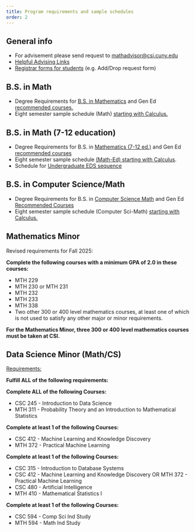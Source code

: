 ```yaml
---
title: Program requirements and sample schedules
order: 2
---
```


## General info

- For advisement please send request to [mathadvisor@csi.cuny.edu](mailto:mathadvisor@csi.cuny.edu)
- [Helpful Advising Links](00-Advising links.pdf)
- [Registrar forms for students](https://www.csi.cuny.edu/students/registrar/forms-records-update) (e.g. Add/Drop request form)

## B.S. in Math

-   Degree Requirements for
    [B.S. in Mathematics](Degree_Req_BS_in_Math_Fall2024.pdf)
    and Gen Ed [recommended courses.](Math_GenEd.pdf)
-   Eight semester sample schedule (Math)
    [starting with Calculus.](MathematicsBS_DegreeMap.pdf)

## B.S. in Math (7-12 education)

-   Degree Requirements for B.S. in
    [Mathematics (7-12 ed.)](Degree_Req_BS_in_MathEd_Fall2024.pdf)
    and Gen Ed [recommended courses](MathEd_GenEd.pdf)
-   Eight semester sample schedule
    [(Math-Ed) starting with Calculus](Mathematics7-12BS_DegreeMap.pdf).
-   Schedule for [Undergraduate EDS sequence](UG_Sec_Program_MthED_NOT_TEACHER_ACADEMY_EDS_sequence.pdf)

## B.S. in Computer Science/Math

-   Degree Requirements for B.S. in
    [Computer Science Math](degree_Req_BS_in_CS_Math_Fall2024.pdf)
    and Gen Ed [Recommended Courses](MthCSC_GenEd_Veronica.pdf)
-   Eight semester sample schedule (Computer Sci-Math)
    [starting with Calculus.](ComputerScienceMathematicsBS_DegreeMap.pdf)

## Mathematics Minor

Revised requirements for Fall 2025:

**Complete the following courses with a minimum GPA of 2.0 in these courses:**

* MTH 229
* MTH 230 or MTH 231
* MTH 232
* MTH 233
* MTH 338
* Two other 300 or 400 level mathematics courses, at least one of which is not used to satisfy any other major or minor requirements.

**For the Mathematics Minor, three 300 or 400 level mathematics courses must be taken at CSI.**

## Data Science Minor (Math/CS)

[Requirements:](https://csi-undergraduate.catalog.cuny.edu/programs/DATASC-MIN)

**Fulfill ALL of the following requirements:**

**Complete ALL of the following Courses:**

* CSC 245 - Introduction to Data Science
* MTH 311 - Probability Theory and an Introduction to Mathematical Statistics

**Complete at least 1 of the following Courses:**

* CSC 412 - Machine Learning and Knowledge Discovery
* MTH 372 - Practical Machine Learning

**Complete at least 1 of the following Courses:**

* CSC 315 - Introduction to Database Systems
* CSC 412 - Machine Learning and Knowledge Discovery
OR MTH 372 - Practical Machine Learning
* CSC 480 - Artificial Intelligence
* MTH 410 - Mathematical Statistics I

**Complete at least 1 of the following Courses:**

* CSC 594 - Comp Sci Ind Study
* MTH 594 - Math Ind Study
